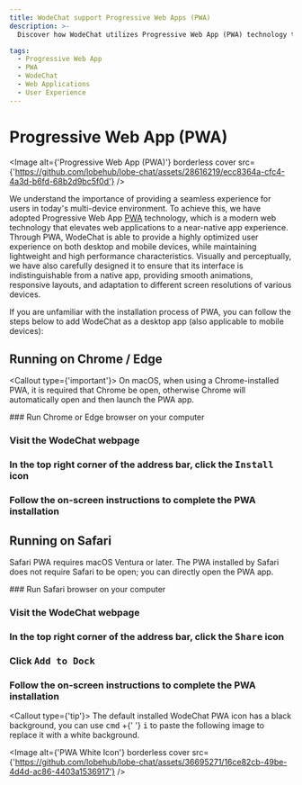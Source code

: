 ```yaml
---
title: WodeChat support Progressive Web Apps (PWA)
description: >-
  Discover how WodeChat utilizes Progressive Web App (PWA) technology to provide a seamless and near-native app experience on both desktop and mobile devices. Learn how to install WodeChat as a desktop app for enhanced convenience.

tags:
  - Progressive Web App
  - PWA
  - WodeChat
  - Web Applications
  - User Experience
---
```


# Progressive Web App (PWA)

<Image alt={'Progressive Web App (PWA)'} borderless cover src={'https://github.com/lobehub/lobe-chat/assets/28616219/ecc8364a-cfc4-4a3d-b6fd-68b2d9bc5f0d'} />

We understand the importance of providing a seamless experience for users in today's multi-device environment. To achieve this, we have adopted Progressive Web App [PWA](https://support.google.com/chrome/answer/9658361) technology, which is a modern web technology that elevates web applications to a near-native app experience. Through PWA, WodeChat is able to provide a highly optimized user experience on both desktop and mobile devices, while maintaining lightweight and high performance characteristics. Visually and perceptually, we have also carefully designed it to ensure that its interface is indistinguishable from a native app, providing smooth animations, responsive layouts, and adaptation to different screen resolutions of various devices.

If you are unfamiliar with the installation process of PWA, you can follow the steps below to add WodeChat as a desktop app (also applicable to mobile devices):

## Running on Chrome / Edge

<Callout type={'important'}>
  On macOS, when using a Chrome-installed PWA, it is required that Chrome be open, otherwise Chrome
  will automatically open and then launch the PWA app.
</Callout>

<Steps>
  ### Run Chrome or Edge browser on your computer

  ### Visit the WodeChat webpage

  ### In the top right corner of the address bar, click the <kbd>Install</kbd> icon

  ### Follow the on-screen instructions to complete the PWA installation
</Steps>

## Running on Safari

Safari PWA requires macOS Ventura or later. The PWA installed by Safari does not require Safari to be open; you can directly open the PWA app.

<Steps>
  ### Run Safari browser on your computer

  ### Visit the WodeChat webpage

  ### In the top right corner of the address bar, click the <kbd>Share</kbd> icon

  ### Click <kbd>Add to Dock</kbd>

  ### Follow the on-screen instructions to complete the PWA installation
</Steps>

<Callout type={'tip'}>
  The default installed WodeChat PWA icon has a black background, you can use <kbd>cmd</kbd> +{' '}
  <kbd>i</kbd> to paste the following image to replace it with a white background.
</Callout>

<Image alt={'PWA White Icon'} borderless cover src={'https://github.com/lobehub/lobe-chat/assets/36695271/16ce82cb-49be-4d4d-ac86-4403a1536917'} />
